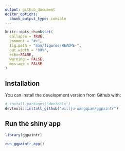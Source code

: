 ```yaml
---
output: github_document
editor_options: 
  chunk_output_type: console
---
```


```r
knitr::opts_chunk$set(
  collapse = TRUE,
  comment = "#>",
  fig.path = "man/figures/README-",
  out.width = "80%",
  echo=FALSE,
  warning = FALSE,
  message = FALSE
)
```

## Installation

You can install the development version from Github with:

```r
# install.packages("devtools")
devtools::install_github("willju-wangqian/ggpaintr")
```

## Run the shiny app

```r
library(ggpaintr)

run_ggpaintr_app()
```


